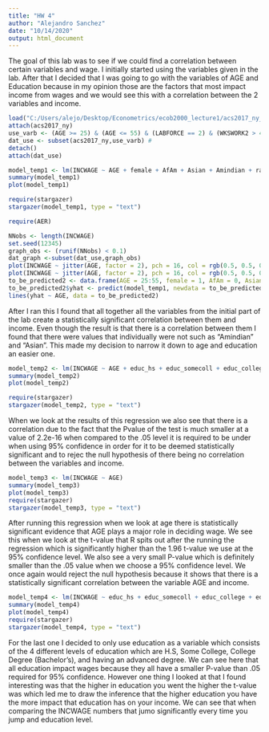 ---
title: "HW 4"
author: "Alejandro Sanchez"
date: "10/14/2020"
output: html_document
---
The goal of this lab was to see if we could find a correlation between certain variables and wage. I initially started using the variables given in the lab. After that I decided that I was going to go with the variables of AGE and Education because in my opinion those are the factors that most impact income from wages and we would see this with a correlation between the 2 variables and income.
```{R}
load("C:/Users/alejo/Desktop/Econometrics/ecob2000_lecture1/acs2017_ny_data.RData")
attach(acs2017_ny)
use_varb <- (AGE >= 25) & (AGE <= 55) & (LABFORCE == 2) & (WKSWORK2 > 4) & (UHRSWORK >= 35)
dat_use <- subset(acs2017_ny,use_varb) # 
detach()
attach(dat_use)
```

```{R}
model_temp1 <- lm(INCWAGE ~ AGE + female + AfAm + Asian + Amindian + race_oth + Hispanic + educ_hs + educ_somecoll + educ_college + educ_advdeg)
summary(model_temp1)
plot(model_temp1)
```

```{R}
require(stargazer)
stargazer(model_temp1, type = "text")
```

```{R}
require(AER)
```

```{R}
NNobs <- length(INCWAGE)
set.seed(12345)
graph_obs <- (runif(NNobs) < 0.1)
dat_graph <-subset(dat_use,graph_obs)  
plot(INCWAGE ~ jitter(AGE, factor = 2), pch = 16, col = rgb(0.5, 0.5, 0.5, alpha = 0.2), data = dat_graph)
plot(INCWAGE ~ jitter(AGE, factor = 2), pch = 16, col = rgb(0.5, 0.5, 0.5, alpha = 0.2), ylim = c(0,150000), data = dat_graph)
to_be_predicted2 <- data.frame(AGE = 25:55, female = 1, AfAm = 0, Asian = 0, Amindian = 1, race_oth = 1, Hispanic = 1, educ_hs = 0, educ_somecoll = 0, educ_college = 1, educ_advdeg = 0)
to_be_predicted2$yhat <- predict(model_temp1, newdata = to_be_predicted2)
lines(yhat ~ AGE, data = to_be_predicted2)
```
After I ran this I found that all together all the variables from the initial part of the lab create a statistically significant correlation between them and income. Even though the result is that there is a correlation between them I found that there were values that individually were not such as "Amindian" and "Asian". This made my decision to narrow it down to age and education an easier one.
```{R}
model_temp2 <- lm(INCWAGE ~ AGE + educ_hs + educ_somecoll + educ_college + educ_advdeg)
summary(model_temp2)
plot(model_temp2)
```

```{R}
require(stargazer)
stargazer(model_temp2, type = "text")
```
When we look at the results of this regression we also see that there is a correlation due to the fact that the Pvalue of the test is much smaller at a value of 2.2e-16 when compared to the .05 level it is required to be under when using 95% confidence in order for it to be deemed statistically significant and to rejec the null hypothesis of there being no correlation between the variables and income.
```{r}
model_temp3 <- lm(INCWAGE ~ AGE)
summary(model_temp3)
plot(model_temp3)
require(stargazer)
stargazer(model_temp3, type = "text")
```
After running this regression when we look at age there is statistically significant evidence that AGE plays a major role in deciding wage. We see this when we look at the t-value that R spits out after the running the regression which is significantly higher than the 1.96 t-value we use at the 95% confidence level. We also see a very small P-value which is definitely smaller than the .05 value when we choose a 95% confidence level. We once again would reject the null hypothesis because it shows that there is a statistically significant correlation between the variable AGE and income.

```{R}
model_temp4 <- lm(INCWAGE ~ educ_hs + educ_somecoll + educ_college + educ_advdeg)
summary(model_temp4)
plot(model_temp4)
require(stargazer)
stargazer(model_temp4, type = "text")
```

For the last one I decided to only use education as a variable which consists of the 4 different levels of education which are H.S, Some College, College Degree (Bachelor's), and having an advanced degree. 
We can see here that all education impact wages because they all have a smaller P-value than .05 required for 95% confidence. However one thing I looked at that I found interesting was that the higher in education you went the higher the t-value was which led me to draw the inference that the higher education you have the more impact that education has on your income. We can see that when comparing the INCWAGE numbers that jumo significantly every time you jump and education level. 